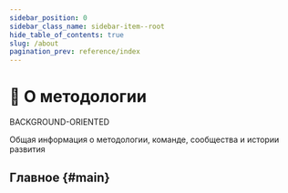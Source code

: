 ```yaml
---
sidebar_position: 0
sidebar_class_name: sidebar-item--root
hide_table_of_contents: true
slug: /about
pagination_prev: reference/index
---
```


# 🍰 О методологии

<span class="badge badge--violet margin-bottom--md">BACKGROUND-ORIENTED</span>

<p class="summary">
Общая информация о методологии, команде, сообщества и истории развития
</p>

## Главное {#main}


<Row 
    title="Миссия" 
    description="Цели и ограничения методологии"
    to="/docs/about/mission"
    Icon={TrophyOutlined}
/>
<Row 
    title="Мотивация" 
    description="Причины создания и развития методологии"
    to="/docs/about/motivation"
    Icon={StarOutlined}
/>
